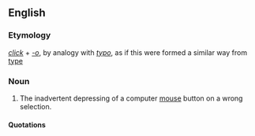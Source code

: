 ==English==
{{warn|neologism}}

===Etymology===
''[[click]]'' + ''[[-o]]'', by analogy with ''[[typo]]'', as if this were formed a similar way from [[type]]

===Noun===
{{en-noun}}

# {{internet|computing|slang}} The inadvertent depressing of a computer [[mouse]] button on a wrong selection.

====Quotations====
{{seecites}}